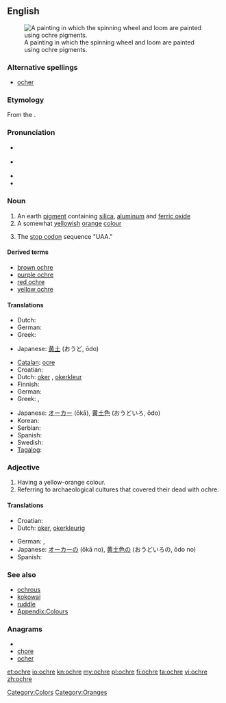 ==English==
{{wikipedia}}
[[File:The Spinners - Sigrid Holmwood - 2007 RS.jpg|thumb|A painting in which the spinning wheel and loom are painted using ochre pigments.]]

===Alternative spellings===
* [[ocher]]

===Etymology===
From the {{etyl|grc}} {{term|lang=grc|sc=Grek|ὤχρα|tr=ṓkhra||pale yellow}}.

===Pronunciation===
* {{a|UK}} {{IPA|/ˈəʊkə/}}
* {{a|US}} {{IPA|/ˈoʊkɚ/}}
* {{audio|en-us-ochre.ogg|Audio (US)}}
* {{rhymes|əʊkə(r)}}

===Noun===
{{en-noun}}

# An earth [[pigment]] containing [[silica]], [[aluminum]] and [[ferric oxide]]
# A somewhat [[yellow]]ish [[orange]] [[color|colour]]
#: {{color panel|E3A857}}
# {{molecular biology|colloquial}} The [[stop codon]] sequence "UAA."

====Derived terms====
* [[brown ochre]]
* [[purple ochre]]
* [[red ochre]]
* [[yellow ochre]]

====Translations====
{{trans-top|earth pigment}}
* Dutch: {{t+|nl|oker|n}}
* German: {{t|de|Ocker|m}}
* Greek: {{t+|el|ώχρα|f|tr=óchra}}
{{trans-mid}}
* Japanese: [[黄土]] (おうど, ōdo)
{{trans-bottom}}

{{trans-top|yellowish-orange colour}}
* [[Catalan]]: [[ocre]]
* Croatian: {{t-|hr|oker|m}}
* Dutch: [[oker]] {{n}}, [[okerkleur]]
* Finnish: {{t-|fi|okra}}
* German: {{t-|de|Ocker}}
* Greek: {{t+|el|ώχρα|f|tr=óchra}}, {{t|el|υποκίτρινο|n|tr=ypokítrino}}
{{trans-mid}}
* Japanese: [[オーカー]] (ōkā), [[黄土色]] (おうどいろ, ōdo)
* Korean: {{t|ko|황토|tr=hwangto|sc=Hang}}
* Serbian: {{t-|sr|oker}}
* Spanish: {{t+|es|ocre}}
* Swedish: {{t|sv|ockra|c}}
* [[Tagalog]]: {{t|tl|okre|xs=Tagalog}}
{{trans-bottom}}

===Adjective===
{{en-adj|-}}

# Having a yellow-orange colour.
# Referring to archaeological cultures that covered their dead with ochre.

====Translations====
{{trans-top|colour}}
* Croatian: {{t-|hr|oker|m}}
* Dutch: [[oker]], [[okerkleurig]]
{{trans-mid}}
* German: {{t|de|ocker}}, {{t|de|ockerfarben}}
* Japanese: [[オーカー]]の (ōkā no), [[黄土色]]の (おうどいろの, ōdo no)
* Spanish: {{t+|es|ocre}}
{{trans-bottom}}

===See also===
* [[ochrous]]
* [[kokowai]]
* [[ruddle]]
* [[Appendix:Colours]]

===Anagrams===
* {{alphagram|cehor}}
* [[chore#English|chore]]
* [[ocher#English|ocher]]

[[Category:Colors]]
[[Category:Oranges]]

[[et:ochre]]
[[io:ochre]]
[[kn:ochre]]
[[my:ochre]]
[[pl:ochre]]
[[fi:ochre]]
[[ta:ochre]]
[[vi:ochre]]
[[zh:ochre]]